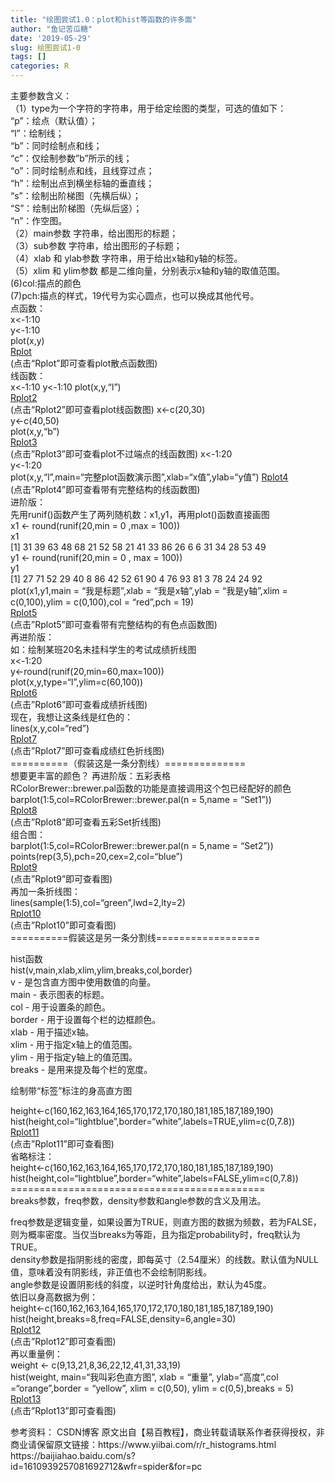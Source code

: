 ```yaml
---
title: "绘图尝试1.0：plot和hist等函数的许多面"
author: "鱼记苦瓜糖"
date: '2019-05-29'
slug: 绘图尝试1-0
tags: []
categories: R
---
```

主要参数含义：  
（1）type为一个字符的字符串，用于给定绘图的类型，可选的值如下：  
"p"：绘点（默认值）；  
"l"：绘制线；  
"b"：同时绘制点和线；  
"c"：仅绘制参数"b"所示的线；  
"o"：同时绘制点和线，且线穿过点；  
"h"：绘制出点到横坐标轴的垂直线；  
"s"：绘制出阶梯图（先横后纵）；  
"S"：绘制出阶梯图（先纵后竖）；  
"n"：作空图。  
（2）main参数 字符串，给出图形的标题；  
（3）sub参数 字符串，给出图形的子标题；  
（4）xlab 和 ylab参数 字符串，用于给出x轴和y轴的标签。  
（5）xlim 和 ylim参数 都是二维向量，分别表示x轴和y轴的取值范围。   
 (6)col:描点的颜色  
 (7)pch:描点的样式，19代号为实心圆点，也可以换成其他代号。  
点函数：  
x<-1:10  
y<-1:10  
plot(x,y)  
[Rplot](./content/post/Rplot.png)  
(点击“Rplot”即可查看plot散点函数图)   
线函数：  
x<-1:10
y<-1:10
plot(x,y,"l")  
[Rplot2](./content/post/Rplot2.png)    
(点击“Rplot2”即可查看plot线函数图)
x<-c(20,30)  
y<-c(40,50)  
plot(x,y,"b")  
[Rplot3](./content/post/Rplot3.png)  
(点击"Rplot3"即可查看plot不过端点的线函数图)
x<-1:20    
y<-1:20  
plot(x,y,"l",main="完整plot函数演示图",xlab="x值",ylab="y值")
[Rplot4](./content/post/Rplot4.png)  
(点击"Rplot4"即可查看带有完整结构的线函数图)  
进阶版：  
先用runif()函数产生了两列随机数：x1,y1，再用plot()函数直接画图  
x1 <- round(runif(20,min = 0 ,max = 100))  
x1  
 [1] 31 39 63 48 68 21 52 58 21 41 33 86 26  6  6 31 34 28 53 49  
y1 <- round(runif(20,min = 0 , max = 100))  
y1  
 [1] 27 71 52 29 40  8 86 42 52 61 90  4 76 93 81  3 78 24 24 92  
plot(x1,y1,main = "我是标题",xlab = "我是x轴",ylab = "我是y轴",xlim = c(0,100),ylim = c(0,100),col = "red",pch = 19)    
[Rplot5](./content/post/Rplot5.png)   
(点击"Rplot5"即可查看带有完整结构的有色点函数图)  
再进阶版：  
如：绘制某班20名未挂科学生的考试成绩折线图    
x<-1:20  
y<-round(runif(20,min=60,max=100))  
plot(x,y,type="l",ylim=c(60,100))  
[Rplot6](./content/post/Rplot6.png)     
(点击"Rplot6"即可查看成绩折线图)   
现在，我想让这条线是红色的：  
lines(x,y,col="red")  
[Rplot7](./content/post/Rplot7.png)      
(点击"Rplot7"即可查看成绩红色折线图)  
==========（假装这是一条分割线）==============  
想要更丰富的颜色？
再进阶版：五彩表格  
RColorBrewer::brewer.pal函数的功能是直接调用这个包已经配好的颜色  
barplot(1:5,col=RColorBrewer::brewer.pal(n = 5,name = "Set1"))  
[Rplot8](./content/post/Rplot8.png)   
(点击"Rplot8"即可查看五彩Set折线图)    
组合图：  
barplot(1:5,col=RColorBrewer::brewer.pal(n = 5,name = "Set2"))    
points(rep(3,5),pch=20,cex=2,col="blue")  
[Rplot9](./content/post/Rplot9.png)   
(点击"Rplot9"即可查看图)  
再加一条折线图：  
lines(sample(1:5),col="green",lwd=2,lty=2)    
[Rplot10](./content/post/Rplot10.png)    
(点击"Rplot10"即可查看图)   
==========假装这是另一条分割线==================  

hist函数   
hist(v,main,xlab,xlim,ylim,breaks,col,border)  
v - 是包含直方图中使用数值的向量。  
main - 表示图表的标题。  
col - 用于设置条的颜色。  
border - 用于设置每个栏的边框颜色。  
xlab - 用于描述x轴。  
xlim - 用于指定x轴上的值范围。  
ylim - 用于指定y轴上的值范围。  
breaks - 是用来提及每个栏的宽度。  


绘制带“标签”标注的身高直方图   

height<-c(160,162,163,164,165,170,172,170,180,181,185,187,189,190) 
hist(height,col="lightblue",border="white",labels=TRUE,ylim=c(0,7.8))  
[Rplot11](./content/post/Rplot11.png)    
(点击"Rplot11"即可查看图)   
省略标注：  
height<-c(160,162,163,164,165,170,172,170,180,181,185,187,189,190)
hist(height,col="lightblue",border="white",labels=FALSE,ylim=c(0,7.8))   
============================================  
breaks参数，freq参数，density参数和angle参数的含义及用法。  

freq参数是逻辑变量，如果设置为TRUE，则直方图的数据为频数，若为FALSE，则为概率密度。当仅当breaks为等距，且为指定probability时，freq默认为TRUE。  
density参数是指阴影线的密度，即每英寸（2.54厘米）的线数。默认值为NULL值，意味着没有阴影线，非正值也不会绘制阴影线。  
angle参数是设置阴影线的斜度，以逆时针角度给出，默认为45度。  
依旧以身高数据为例：  
height<-c(160,162,163,164,165,170,172,170,180,181,185,187,189,190)
hist(height,breaks=8,freq=FALSE,density=6,angle=30)  
[Rplot12](./content/post/Rplot12.png)    
(点击"Rplot12"即可查看图)   
再以重量例：  
weight <- c(9,13,21,8,36,22,12,41,31,33,19)   
hist(weight, main="我叫彩色直方图", xlab = "重量", ylab="高度",col ="orange",border = "yellow", xlim = c(0,50), ylim = c(0,5),breaks = 5)  
[Rplot13](./content/post/Rplot13.png)    
(点击"Rplot13"即可查看图)   






参考资料：
CSDN博客
原文出自【易百教程】，商业转载请联系作者获得授权，非商业请保留原文链接：https://www.yiibai.com/r/r_histograms.html  
https://baijiahao.baidu.com/s?id=1610939257081692712&wfr=spider&for=pc  
